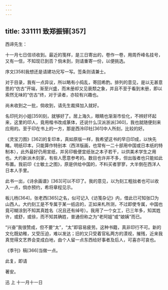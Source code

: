 ```yaml
---
---
---
```

title: 331111 致郑振铎[357]
---




西谛先生：

十一月七日信顷收到。最近的笺样，是三日寄出的，卷作一卷，用周乔峰名挂号，又有一信，不知现已到否？倘未到，则请重寄一份，以便挑选。

序文[358]我想还是请建功兄写一写。签条则请兼士。

对于目录，我有一点异议，所以略有小捣乱，寄回希酌。排列的意见，是以无甚意思的“仿古”开端，渐至兴盛，而末册却又见衰颓之象，并且不至于看到末册，即以索然无味的“仿古”终，对于读者，亦较有兴趣也。

尚未收到之一批，倘收到，请先生裁择加入就好。

名印托刘小姐[359]刻，就够好了。居上海久，眼睛也渐渐市侩化，不辨好坏起来，这里的印人，竟用楷书改成篆体，还说什么汉派浙派[360]，我也就随便刻来应用的。至于印在书上的一方，那是西泠印社[361]中人所刻，比较的好。

《灵宝刀图》[362]的复印本，真如原版一样，我希望这书的早日印成，以快先睹。明纸印本，只能算作特别本（西洋版画，也常有一二十部用中国或日本纸的特制本），此外最好仍用宣纸，并另印极便宜纸张之本子若干，以供美术学生之用也。大约新派木刻家，有些人愿意参考的。数目也许并不多，但出版者也只能如此布置。我前印《士敏土之图》，原是供给中国的，不料买者寥寥，大半倒在西洋人日本人手里。

此书一出，《诗余画谱》[363]可以不印了。我的意见，以为刻工粗拙者也可以收入一点，倘亦预约，希将章程见示。

板儿杨[364]，张老西[365]之名，似可记入《访笺杂记》内，借此已可知张□为山西人。大约刻工是不专属于某一纸店的，正如来札所测，不过即使专属，中国也竟可糊涂到不知其真姓名（况且还有绰号）。我用了一个女工，已三年多，知其姓许，或舒，或徐，而不知其确姓，普通但称之为“老阿姐”或“娘姨”而已。

“兴奋”我很赞成，但不要“太”，“太”即容易疲劳。这种书籍，真非印行不可。新的文化既幼稚，又受压迫，难以发达；旧的又只受着官私两方的漠视，摧残，近来我真觉得文艺界会变成白地，由个人留一点东西给好事者及后人，可喜亦可哀也。

《季刊》稿[366]当做一点。

此复，即请

著安。

迅 上 十一月十一日